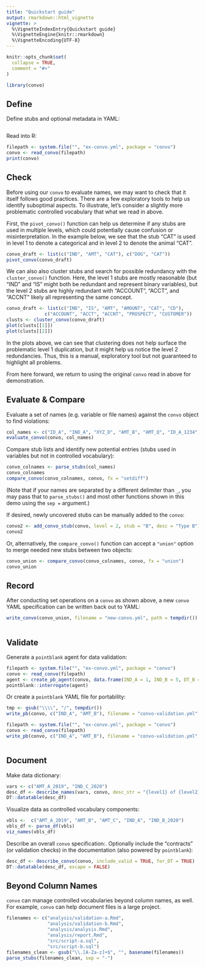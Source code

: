 ```yaml
---
title: "Quickstart guide"
output: rmarkdown::html_vignette
vignette: >
  %\VignetteIndexEntry{Quickstart guide}
  %\VignetteEngine{knitr::rmarkdown}
  %\VignetteEncoding{UTF-8}
---
```


```r
knitr::opts_chunk$set(
  collapse = TRUE,
  comment = "#>"
)
```

```r
library(convo)
```

## Define

Define stubs and optional metadata in YAML:

```yaml
```

Read into R:

```r
filepath <- system.file("", "ex-convo.yml", package = "convo")
convo <- read_convo(filepath)
print(convo)
```

## Check

Before using our `convo` to evaluate names, we may want to check that it itself follows good practices. There are a few exploratory tools to help us identify suboptimal aspects. To illustrate, let's consider a slightly more problematic controlled vocabulary that what we read in above. 

First, the `pivot_convo()` function can help us determine if any stubs are used in multiple levels, which could potentially cause confusion or misinterpretation. In the example below, we see that the stub "CAT" is used in level 1 to denote a categorical and in level 2 to denote the animal "CAT".

```r
convo_draft <- list(c("IND", "AMT", "CAT"), c("DOG", "CAT"))
pivot_convo(convo_draft)
```


We can also also cluster stubs and search for possible redundancy with the `cluster_convo()` function. Here, the level 1 stubs are mostly reasonable (but "IND" and "IS" might both be redundant and represent binary variables), but the level 2 stubs are highly redundant with "ACCOUNT", "ACCT", and "ACCNT" likely all representing the same concept.

```r
convo_draft <- list(c("IND", "IS", "AMT", "AMOUNT", "CAT", "CD"),
              c("ACCOUNT", "ACCT", "ACCNT", "PROSPECT", "CUSTOMER"))
clusts <- cluster_convo(convo_draft)
plot(clusts[[1]])
plot(clusts[[2]])
```

In the plots above, we can see that clustering does not help surface the problematic level 1 duplication, but it might help us notice the level 2 redundancies. Thus, this is a manual, exploratory tool but not guaranteed to highlight all problems.

From here forward, we return to using the original `convo` read in above for demonstration.

## Evaluate & Compare 

Evaluate a set of names (e.g. variable or file names) against the `convo` object to find violations:

```r
col_names <- c("ID_A", "IND_A", "XYZ_D", "AMT_B", "AMT_Q", "ID_A_1234", "ID_A_12")
evaluate_convo(convo, col_names)
```

Compare stub lists and identify new potential entries (stubs used in variables but not in controlled vocabulary):

```r
convo_colnames <- parse_stubs(col_names)
convo_colnames
compare_convo(convo_colnames, convo, fx = "setdiff")
```

(Note that if your names are separated by a different delimiter than `_`, you may pass that to `parse_stubs()` and most other functions shown in this demo using the `sep =` argument.)

If desired, newly uncovered stubs can be manually added to the `convo`:

```r
convo2 <- add_convo_stub(convo, level = 2, stub = "B", desc = "Type B")
convo2 
```

Or, alternatively, the `compare_convo()` function can accept a `"union"` option to merge needed new stubs between two objects:

```r
convo_union <- compare_convo(convo_colnames, convo, fx = "union")
convo_union
```

## Record

After conducting set operations on a `convo` as shown above, a new `convo` YAML specification can be written back out to YAML:

```r
write_convo(convo_union, filename = "new-convo.yml", path = tempdir())
```

```yaml
```

## Validate 

Generate a `pointblank` agent for data validation:

```r
filepath <- system.file("", "ex-convo.yml", package = "convo")
convo <- read_convo(filepath)
agent <- create_pb_agent(convo, data.frame(IND_A = 1, IND_B = 5, DT_B = as.Date("2020-01-01")))
pointblank::interrogate(agent)
```

Or create a `pointblank` YAML file for portability: 

```r
tmp <- gsub("\\\\", "/", tempdir())
write_pb(convo, c("IND_A", "AMT_B"), filename = "convo-validation.yml", path = tmp)
```

```r
filepath <- system.file("", "ex-convo.yml", package = "convo")
convo <- read_convo(filepath)
write_pb(convo, c("IND_A", "AMT_B"), filename = "convo-validation.yml", path = tempdir())
```

```yaml
```

## Document

Make data dictionary:

```r
vars <- c("AMT_A_2019", "IND_C_2020")
desc_df <- describe_names(vars, convo, desc_str = "{level1} of {level2} in given year")
DT::datatable(desc_df)
```

Visualize data as controlled vocabulary components:

```r
vbls <-  c("AMT_A_2019", "AMT_B", "AMT_C", "IND_A", "IND_B_2020")
vbls_df <- parse_df(vbls)
viz_names(vbls_df)
```

Describe an overall `convo` specification:. Optionally include the "contracts" (or validation checks) in the documentation (also powered by `pointblank`):

```r
desc_df <- describe_convo(convo, include_valid = TRUE, for_DT = TRUE)
DT::datatable(desc_df, escape = FALSE)
```

## Beyond Column Names

`convo` can manage controlled vocabularies beyond column names, as well. For example, `convo` can help document files is a large project. 

```r
filenames <- c("analysis/validation-a.Rmd",
               "analysis/validation-b.Rmd",
               "analysis/analysis.Rmd",
               "analysis/report.Rmd",
               "src/script-a.sql",
               "src/script-b.sql")
filenames_clean <- gsub("\\.[A-Za-z]+$", "", basename(filenames))
parse_stubs(filenames_clean, sep = "-")
```




